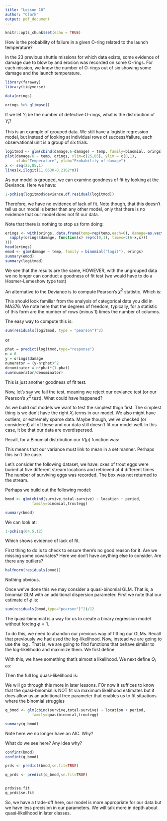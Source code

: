 ```yaml
---
title: "Lesson 10"
author: "Clark"
output: pdf_document
---
```


```r
knitr::opts_chunk$set(echo = TRUE)
```

\url{https://www.youtube.com/watch?v=l2w3rkRM36E}

\url{https://www.youtube.com/watch?v=4kpDg7MjHps}


How is the probability of failure in a given O-ring related to the launch temperature?

In the 23 previous shuttle missions for which data exists, some evidence of damage due to blow by and erosion was recorded on some O-rings. For each mission, we know the number of O-rings out of six showing some damage and the launch temperature.




```r
library(faraway)
library(tidyverse)

data(orings)

orings %>% glimpse()

```

If we let $Y_i$ be the number of defective O-rings, what is the distribution of $Y_i$?

\vspace{1.5in}

This is an example of grouped data. We still have a logistic regression model, but instead of looking at individual rows of success/failure, each observational unit is a group of six trials.

```r

logitmod <- glm(cbind(damage,6-damage) ~ temp, family=binomial, orings)
plot(damage/6 ~ temp, orings, xlim=c(25,85), ylim = c(0,1), 
     xlab="Temperature", ylab="Probability of damage")
x <- seq(25,85,1)
lines(x,ilogit(11.6630-0.2162*x))

```

As our model is grouped, we can examine goodness of fit by looking at the Deviance. Here we have:

```r
1-pchisq(logitmod$deviance,df.residual(logitmod))


```

Therefore, we have no evidence of lack of fit. Note though, that this doesn't tell us our model is better than any other model, only that there is no evidence that our model does not fit our data.

Note that there is nothing to stop us form doing:

```r
erings <- with(orings, data.frame(temp=rep(temp,each=6), damage=as.vector(
  sapply(orings$damage, function(x) rep(c(0,1), times=c(6-x,x)))
)))
head(erings)
emod <- glm(damage ~ temp, family = binomial("logit"), erings)
summary(emod)
summary(logitmod)
```

We see that the results are the same, HOWEVER, with the ungrouped data we no longer can conduct a goodness of fit test (we would have to do a Hosmer-Lemeshow type test)

An alternative to the Deviance is to compute Pearson's $\chi^2$ statistic. Which is:

\vspace{1.in}

This should look familiar from the analysis of categorical data you did in MA376. We note here that the degrees of freedom, typically, for a statistic of this form are the number of rows (minus 1) times the number of columns. 


The easy way to compute this is:
```r
sum(residuals(logitmod, type = "pearson")^2)


```

or

```r
phat = predict(logitmod,type="response")
n = 6
y = orings$damage
numerator = (y-n*phat)^2
denominator = n*phat*(1-phat)
sum(numerator/denominator)
```

This is just another goodness of fit test.

Now, let's say we fail the test, meaning we reject our deviance test (or our Pearson's $\chi^2$ test). What could have happened?

\vspace{1.5in}

As we build out models we want to test the simplest thign first. The simplest thing is we don't have the right $X_i$ terms in our model. We also might have outliers, or extremely sparse data. Maybe though, we've checked (or considered) all of these and our data still doesn't fit our model well. In this case, it \textit{could} be that our data are overdispersed.

Recall, for a Binomial distribution our $V(\mu)$ function was:

\vspace{.5in}

This means that our variance must link to mean in a set manner. Perhaps this isn't the case.

Let's consider the following dataset, we have: oxes of trout eggs were buried at five different stream locations and retrieved at 4 different times. The number of surviving eggs was recorded. The box was not returned to the stream.

Perhaps we build out the following model:

```r
bmod <- glm(cbind(survive,total-survive) ~ location + period,
            family=binomial,troutegg)

summary(bmod)

```

We can look at:

```r
1-pchisq(64.5,12)
```

Which shows evidence of lack of fit. 

First thing to do is to check to ensure there's no good reason for it. Are we missing some covariates? Here we don't have anything else to consider. Are there any outliers?

```r
halfnorm(residuals(bmod))

```

Nothing obvious.

Once we've done this we may consider a quasi-binomial GLM. That is, a binomial GLM with an additional dispersion parameter. First we note that our estimate of $\phi$ is:

```r
sum(residuals(bmod,type="pearson")^2)/12
```

The quasi-bimomial is a way for us to create a binary regression model without forcing $\phi=1$. 

To do this, we need to abandon our previous way of fitting our GLMs. Recall that previously we had used the log-likelihood. Now, instead we are going to use the log \textit{quasi-likelihood}. That is, we are going to find functions that behave similar to the log-likelihodo and maximize them. We first define 

\vspace{1.5in}

With this, we have something that's almost a likelihood. We next define $Q_i$ as:

\vspace{.5in}

Then the full log quasi-likelihood is:

\vspace{.5in}

We will go through this more in later lessons. FOr now it suffices to know that the quasi-binomial is NOT fit via maximum likelihood estimates but it does allow us an additional free parameter that enables us to fit situations where the binomial struggles

```r
q_bmod <- glm(cbind(survive,total-survive) ~ location + period,
            family=quasibinomial,troutegg)

summary(q_bmod)

```

Note here we no longer have an AIC. Why?

\vspace{.5in}


What do we see here? Any idea why?
```r
confint(bmod)
confint(q_bmod)

prds <- predict(bmod,se.fit=TRUE)

q_prds <- predict(q_bmod,se.fit=TRUE)


prds$se.fit
q_prds$se.fit
```


So, we have a trade-off here, our model is more appropriate for our data but we have less precision in our parameters. We will talk more in depth about quasi-likelihood in later classes.
